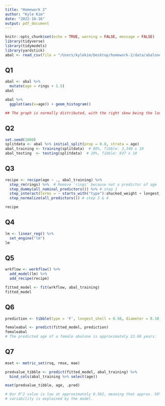 ```yaml
---
title: "Homework 2"
author: "Kyle Kim"
date: "2022-10-16"
output: pdf_document
---
```


```r
knitr::opts_chunk$set(echo = TRUE, warning = FALSE, message = FALSE)
library(tidyverse)
library(tidymodels)
library(yardstick)
abal <- read_csv(file = "/Users/kylekim/Desktop/homework-2/data/abalone.csv")
```

## Q1
```r
abal <- abal %>%
  mutate(age = rings + 1.5)
abal
```

```r
abal %>%
  ggplot(aes(x=age)) + geom_histogram()

## The graph is normally distributed, with the right skew being the longer end.
```

## Q2
```r
set.seed(1000)
splitdata <- abal %>% initial_split(prop = 0.8, strata = age)
abal_training <- training(splitdata)  # 80%, Tibble: 3,340 x 10
abal_testing  <- testing(splitdata)  # 20%, Tibble: 837 x 10
```

## Q3
```r
recipe <- recipe(age ~ ., abal_training) %>% 
  step_rm(rings) %>%  # Remove 'rings' because not a predictor of age
  step_dummy(all_nominal_predictors()) %>% # step 1
  step_interact(terms = ~ starts_with("type"):shucked_weight + longest_shell:diameter + shucked_weight:shell_weight) %>% # step 2
  step_normalize(all_predictors()) # step 3 & 4

recipe
```

## Q4
```r
lm <- linear_reg() %>% 
  set_engine("lm")
lm
```

## Q5
```r
wrkflow <- workflow() %>%
  add_model(lm) %>%
  add_recipe(recipe)

fitted_model <- fit(wrkflow, abal_training)
fitted_model
```

## Q6
```r
prediction <- tibble(type = 'F', longest_shell = 0.50, diameter = 0.10, height = 0.30, whole_weight = 4, shucked_weight = 1, viscera_weight = 2, shell_weight = 1, rings = 0)

femaleabal <- predict(fitted_model, prediction)
femaleabal
# The predicted age of a female abalone is approximately 22.68 years.
```

## Q7
```r
mset <- metric_set(rsq, rmse, mae)

predvalue_tibble <- predict(fitted_model, abal_training) %>%
  bind_cols(abal_training %>% select(age))

mset(predvalue_tibble, age, .pred)

# Our R^2 value is low at approximately 0.562, meaning that approx. 56% of the 
# variability is explained by the model.
```

